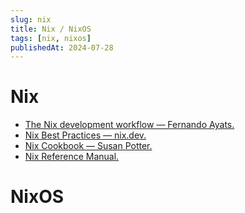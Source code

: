 ```yaml
---
slug: nix
title: Nix / NixOS
tags: [nix, nixos]
publishedAt: 2024-07-28
---
```


# Nix

- [The Nix development workflow — Fernando Ayats.](https://ayats.org/blog/nix-workflow#install-nix)
- [Nix Best Practices — nix.dev.](https://nix.dev/guides/best-practices)
- [Nix Cookbook — Susan Potter.](https://ops.functionalalgebra.com/)
- [Nix Reference Manual.](https://nix.dev/manual/nix/2.24/introduction)

# NixOS

